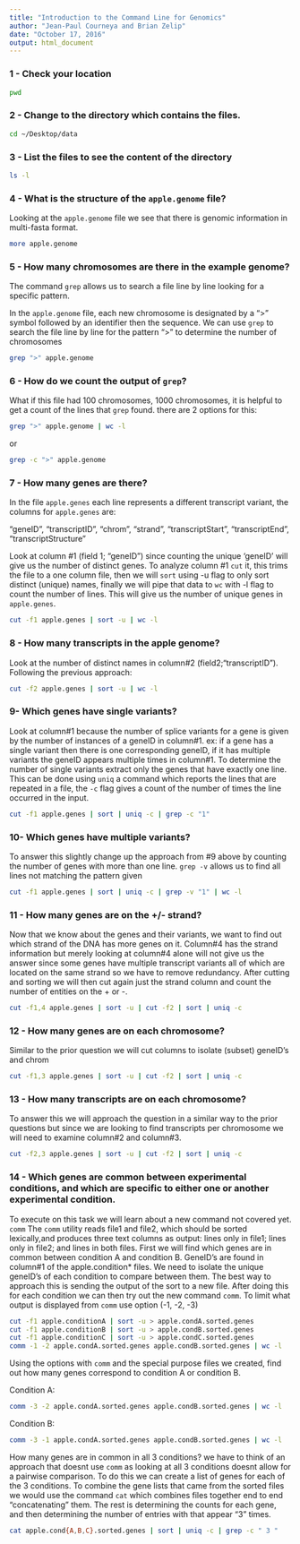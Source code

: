 ```yaml
---
title: "Introduction to the Command Line for Genomics"
author: "Jean-Paul Courneya and Brian Zelip"
date: "October 17, 2016"
output: html_document
---
```



### 1 - Check your location

```bash
pwd
```

### 2 - Change to the directory which contains the files.

```bash
cd ~/Desktop/data
```

### 3 - List the files to see the content of the directory

```bash
ls -l
```


### 4 - What is the structure of the `apple.genome` file?

Looking at the `apple.genome` file we see that there is genomic information in multi-fasta format.

```bash
more apple.genome
```

### 5 -  How many chromosomes are there in the example genome?

The command `grep` allows us to search a file line by line looking for a specific pattern. 

In the `apple.genome` file, each new chromosome is designated by a ">" symbol followed by an identifier then the sequence. We can use `grep` to search the file line by line for the pattern ">" to determine the number of chromosomes

```bash
grep ">" apple.genome
```

### 6 - How do we count the output of `grep`?

What if this file had 100 chromosomes, 1000 chromosomes, it is helpful to get a count of the lines that `grep` found. there are 2 options for this:

```bash
grep ">" apple.genome | wc -l 
```
or
```bash
grep -c ">" apple.genome
```

### 7 - How many genes are there? 

In the file `apple.genes` each line represents a different transcript variant, the columns for `apple.genes` are:

 "geneID", "transcriptID", "chrom", "strand", "transcriptStart",  "transcriptEnd", "transcriptStructure"

Look at column #1 (field 1; "geneID") since counting the unique 'geneID' will give us the number of distinct genes. To analyze column #1 `cut` it, this trims the file to a one column file, then we will `sort` using -u flag to only sort distinct (unique) names, finally we will pipe that data to `wc` with -l flag to count the number of lines. This will give us the number of unique genes in `apple.genes`.

```bash
cut -f1 apple.genes | sort -u | wc -l
```

### 8 - How many transcripts in the apple genome?

Look at the number of distinct names in column#2 (field2;"transcriptID"). Following the previous approach:

```bash
cut -f2 apple.genes | sort -u | wc -l
```

### 9- Which genes have single variants? 

Look at column#1 because the number of splice variants for a gene is given by the number of instances of a geneID in column#1. ex: if a gene has a single variant then there is one corresponding geneID, if it has multiple variants the geneID appears multiple times in column#1. To determine the number of single variants extract only the genes that have exactly one line. This can be done using `uniq` a command which reports the lines that are repeated in a file, the `-c` flag gives a count of the number of times the line occurred in the input.

```bash
cut -f1 apple.genes | sort | uniq -c | grep -c "1"
```

### 10- Which genes have multiple variants? 

To answer this slightly change up the approach from #9 above by counting the number of genes with more than one line. `grep -v` allows us to find all lines not matching the pattern given

```bash
cut -f1 apple.genes | sort | uniq -c | grep -v "1" | wc -l
```

### 11 - How many genes are on the +/- strand? 

Now that we know about the genes and their variants, we want to find out which strand of the DNA has more genes on it. Column#4 has the strand information but merely looking at column#4 alone will not give us the answer since some genes have multiple transcript variants all of which are located on the same strand so we have to remove redundancy. After cutting and sorting we will then cut again just the strand column and count the number of entities on the + or -.

```bash
cut -f1,4 apple.genes | sort -u | cut -f2 | sort | uniq -c
```

### 12 - How many genes are on each chromosome? 

Similar to the prior question we will cut columns to isolate (subset) geneID's and chrom

```bash
cut -f1,3 apple.genes | sort -u | cut -f2 | sort | uniq -c
```

### 13 - How many transcripts are on each chromosome? 

To answer this we will approach the question in a similar way to the prior questions but since we are looking to find transcripts per chromosome we will need to examine column#2 and column#3.

```bash
cut -f2,3 apple.genes | sort -u | cut -f2 | sort | uniq -c
```

### 14 - Which genes are common between experimental conditions, and which are specific to either one or another experimental condition. 

To execute on this task we will learn about a new command not covered yet. `comm` The `comm` utility reads file1 and file2, which should be sorted lexically,and produces three text columns as output: lines only in file1; lines only in file2; and lines in both files. First we will find which genes are in common between condition A and condition B. GeneID's are found in column#1 of the apple.condition* files. We need to isolate the unique geneID's of each condition to compare between them. The best way to approach this is sending the output of the sort to a new file. After doing this for each condition we can then try out the new command `comm`. To limit what output is displayed from `comm` use option (-1, -2, -3)

```bash
cut -f1 apple.conditionA | sort -u > apple.condA.sorted.genes
cut -f1 apple.conditionB | sort -u > apple.condB.sorted.genes
cut -f1 apple.conditionC | sort -u > apple.condC.sorted.genes
comm -1 -2 apple.condA.sorted.genes apple.condB.sorted.genes | wc -l
```

Using the options with `comm` and the special purpose files we created, find out how many genes correspond
to condition A or condition B.

Condition A:

```bash
comm -3 -2 apple.condA.sorted.genes apple.condB.sorted.genes | wc -l
```

Condition B:

```bash
comm -3 -1 apple.condA.sorted.genes apple.condB.sorted.genes | wc -l
```

How many genes are in common in all 3 conditions? we have to think of an approach that doesnt use `comm` as looking at all 3 conditions doesnt allow for a pairwise comparison. To do this we can create a list of genes for each of the 3 conditions. To combine the gene lists that came from the sorted files we would use the command `cat` which combines files together end to end "concatenating" them. The rest is determining the counts for each gene, and then determining the number of entries with that appear "3" times.

```bash
cat apple.cond{A,B,C}.sorted.genes | sort | uniq -c | grep -c " 3 "
```
